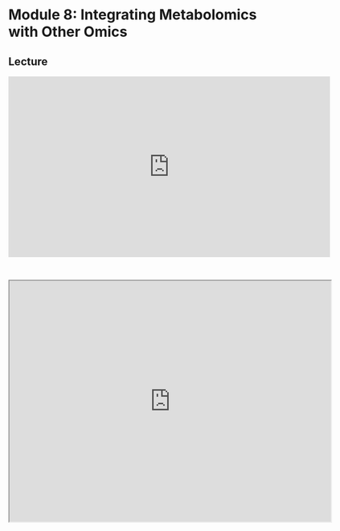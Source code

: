 # Module 8: Integrating Metabolomics with Other Omics

## Lecture

<iframe width="640" height="360" src="https://www.youtube.com/embed/94JYpdHfHZg?si=gSeQ8XPvrA6WHReb" title="YouTube video player" frameborder="0" allow="accelerometer; autoplay; clipboard-write; encrypted-media; gyroscope; picture-in-picture; web-share" referrerpolicy="strict-origin-when-cross-origin" allowfullscreen></iframe>

<br>

<iframe src="https://drive.google.com/file/d/15dlPYtuV_W2OiKT9Gcry_UVW2UU4UhKY/preview" width="640" height="480" allow="autoplay"></iframe>

